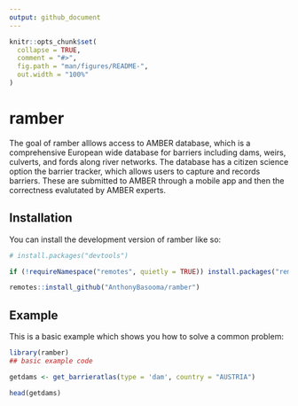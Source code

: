 ```yaml
---
output: github_document
---
```


<!-- README.md is generated from README.Rmd. Please edit that file -->

```r
knitr::opts_chunk$set(
  collapse = TRUE,
  comment = "#>",
  fig.path = "man/figures/README-",
  out.width = "100%"
)
```

# ramber

<!-- badges: start -->
<!-- badges: end -->

The goal of ramber alllows access to AMBER database, which is a comprehensive European wide database for barriers including dams, weirs, culverts, and fords along river networks. The database has a citizen science option the barrier tracker, which allows users to capture and records barriers. These are submitted to AMBER through a mobile app and then the correctness evalutated by AMBER experts.

## Installation

You can install the development version of ramber like so:

``` r
# install.packages("devtools")

if (!requireNamespace("remotes", quietly = TRUE)) install.packages("remotes")

remotes::install_github("AnthonyBasooma/ramber")
```

## Example

This is a basic example which shows you how to solve a common problem:

```r
library(ramber)
## basic example code

getdams <- get_barrieratlas(type = 'dam', country = "AUSTRIA")

head(getdams)
```

